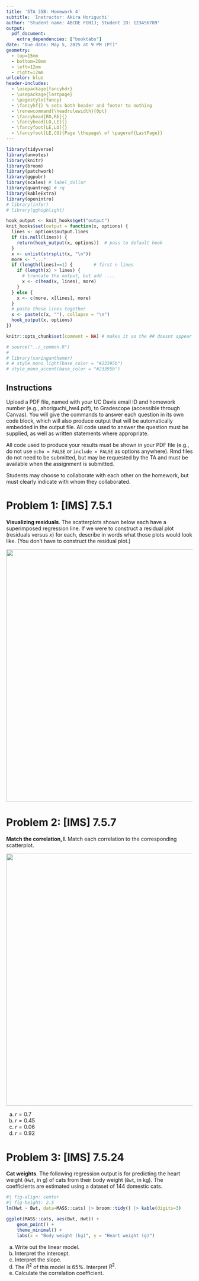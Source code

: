 ```yaml
---
title: 'STA 35B: Homework 4'
subtitle: 'Instructor: Akira Horiguchi'
author: 'Student name: ABCDE FGHIJ; Student ID: 123456789'
output: 
  pdf_document:
    extra_dependencies: ["booktabs"]
date: "Due date: May 5, 2025 at 9 PM (PT)"
geometry:
  - top=15mm
  - bottom=20mm
  - left=12mm
  - right=12mm
urlcolor: blue
header-includes:
  - \usepackage{fancyhdr}
  - \usepackage{lastpage}
  - \pagestyle{fancy}
  - \fancyhf{} % sets both header and footer to nothing
  - \renewcommand{\headrulewidth}{0pt}
  - \fancyhead[RO,RE]{}
  - \fancyhead[LO,LE]{}
  - \fancyfoot[LE,LO]{}
  - \fancyfoot[LE,CO]{Page \thepage\ of \pageref{LastPage}}
---
```


```r
library(tidyverse)
library(unvotes)
library(knitr)
library(broom)
library(patchwork)
library(ggpubr)
library(scales) # label_dollar 
library(quantreg) # rq
library(kableExtra)
library(openintro)
# library(infer)
# library(gghighlight)

hook_output <- knit_hooks$get("output")
knit_hooks$set(output = function(x, options) {
  lines <- options$output.lines
  if (is.null(lines)) {
    return(hook_output(x, options))  # pass to default hook
  }
  x <- unlist(strsplit(x, "\n"))
  more <- "..."
  if (length(lines)==1) {        # first n lines
    if (length(x) > lines) {
      # truncate the output, but add ....
      x <- c(head(x, lines), more)
    }
  } else {
    x <- c(more, x[lines], more)
  }
  # paste these lines together
  x <- paste(c(x, ""), collapse = "\n")
  hook_output(x, options)
})

knitr::opts_chunk$set(comment = NA) # makes it so the ## doesnt appear in output for chunks

# source("../_common.R")
# 
# library(xaringanthemer)
# # style_mono_light(base_color = "#23395b")
# style_mono_accent(base_color = "#23395b")

```


## Instructions
Upload a PDF file, named with your UC Davis email ID and homework number (e.g., ahoriguchi_hw4.pdf), to Gradescope (accessible through Canvas). You will give the commands to answer each question in its own code block, which will also produce output that will be automatically embedded in the output file.  All code used to answer the question must be supplied, as well as written statements where appropriate. 

All code used to produce your results must be shown in your PDF file (e.g., do not use `echo = FALSE` or `include = FALSE` as options anywhere). Rmd files do not need to be submitted, but may be requested by the TA and must be available when the assignment is submitted.

Students may choose to collaborate with each other on the homework, but must clearly indicate with whom they collaborated.

\newpage 

# Problem 1: [IMS] 7.5.1

**Visualizing residuals**. The scatterplots shown below each have a superimposed regression line. If we were to construct a residual plot (residuals versus $x$) for each, describe in words what those plots would look like. (You don't have to construct the residual plot.)

![](ims-7.5.1.png){width="18cm"}


\newpage 

# Problem 2: [IMS] 7.5.7

**Match the correlation, I**. Match each correlation to the corresponding scatterplot.

![](ims-7.5.7.png){width="18cm"}

a. $r = 0.7$
b. $r = 0.45$
c. $r = 0.06$
d. $r = 0.92$


\newpage 

# Problem 3: [IMS] 7.5.24

**Cat weights**. The following regression output is for predicting the heart weight (`Hwt`, in g) of cats from their body weight (`Bwt`, in kg). The coefficients are estimated using a dataset of 144 domestic cats.

```r
#| fig-align: center
#| fig-height: 2.5
lm(Hwt ~ Bwt, data=MASS::cats) |> broom::tidy() |> kable(digits=3)

ggplot(MASS::cats, aes(Bwt, Hwt)) +
    geom_point() + 
    theme_minimal() + 
    labs(x = "Body weight (kg)", y = "Heart weight (g)")
```



a. Write out the linear model.
b. Interpret the intercept.
c. Interpret the slope.
d. The $R^2$ of this model is 65%. Interpret $R^2$.
e. Calculate the correlation coefficient.
